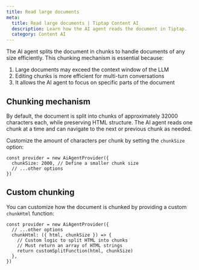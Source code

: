 ```yaml
---
title: Read large documents
meta:
  title: Read large documents | Tiptap Content AI
  description: Learn how the AI agent reads the document in Tiptap.
  category: Content AI
---
```


The AI agent splits the document in chunks to handle documents of any size efficiently. This chunking mechanism is essential because:

1. Large documents may exceed the context window of the LLM
2. Editing chunks is more efficient for multi-turn conversations
3. It allows the AI agent to focus on specific parts of the document

## Chunking mechanism

By default, the document is split into chunks of approximately 32000 characters each, while preserving HTML structure. The AI agent reads one chunk at a time and can navigate to the next or previous chunk as needed.

Customize the amount of characters per chunk by setting the `chunkSize` option:

```tsx
const provider = new AiAgentProvider({
  chunkSize: 2000, // Define a smaller chunk size
  // ...other options
})
```

## Custom chunking

You can customize how the document is chunked by providing a custom `chunkHtml` function:

```tsx
const provider = new AiAgentProvider({
  // ...other options
  chunkHtml: ({ html, chunkSize }) => {
    // Custom logic to split HTML into chunks
    // Must return an array of HTML strings
    return customSplitFunction(html, chunkSize)
  },
})
```
